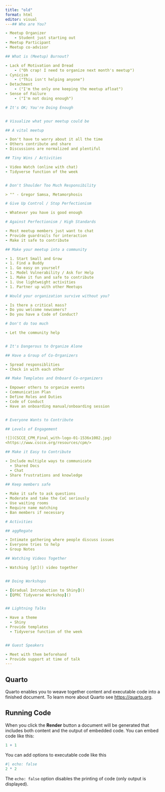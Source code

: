 ```yaml
---
title: "old"
format: html
editor: visual
---## Who are You?

- Meetup Organizer
    - Student just starting out
- Meetup Participant
- Meetup co-advisor

## What is (Meetup) Burnout?

- Lack of Motivation and Dread 
    - ("Oh crap! I need to organize next month's meetup")
- Cynicism 
    - ("This isn't helping anyone")
- Detachment 
    - ("I'm the only one keeping the meetup afloat")
- Sense of Failure 
    - ("I'm not doing enough")

# It's OK; You're Doing Enough


# Visualize what your meetup could be

## A vital meetup

- Don't have to worry about it all the time
- Others contribute and share
- Discussions are normalized and plentiful

## Tiny Wins / Activities

- Video Watch (online with chat)
- Tidyverse function of the week


# Don't Shoulder Too Much Responsibility

> "" - Gregor Samsa, Metamorphosis

# Give Up Control / Stop Perfectionism

- Whatever you have is good enough

# Against Perfectionism / High Standards

- Most meetup members just want to chat
- Provide guardrails for interaction
- Make it safe to contribute

## Make your meetup into a community

- 1. Start Small and Grow
- 1. Find a Buddy
- 1. Go easy on yourself
- 1. Model Vulnerability / Ask for Help
- 1. Make it fun and safe to contribute
- 1. Use lightweight activities
- 1. Partner up with other Meetups

# Would your organization survive without you?

- Is there a critical mass?
- Do you welcome newcomers?
- Do you have a Code of Conduct?

# Don't do too much

- Let the community help


# It's Dangerous to Organize Alone

## Have a Group of Co-Organizers

- Spread responsiblities
- Check in with each other

## Make Templates and Onboard Co-organizers

- Empower others to organize events
- Communication Plan
- Define Roles and Duties
- Code of Conduct
- Have an onboarding manual/onboarding session


# Everyone Wants to Contribute

## Levels of Engagement

![](CSCCE_CPM_Final_with-logo-01-1536x1002.jpg)
<https://www.cscce.org/resources/cpm/>

## Make it Easy to Contribute

- Include multiple ways to communicate
  - Shared Docs
  - Chat
- Share frustrations and knowledge
  
## Keep members safe

- Make it safe to ask questions
- Moderate and take the CoC seriously
- Use waiting rooms
- Require name matching
- Ban members if necessary

# Activities

## aggRegate

- Intimate gathering where people discuss issues
- Everyone tries to help
- Group Notes

## Watching Videos Together

- Watching [gt]() video together


## Doing Workshops

- [Gradual Introduction to Shiny]()
- [QPRC Tidyverse Workshop]()


## Lightning Talks

- Have a theme
  - Shiny
- Provide templates
  - Tidyverse function of the week


## Guest Speakers

- Meet with them beforehand
- Provide support at time of talk
---
```


## Quarto

Quarto enables you to weave together content and executable code into a finished document. To learn more about Quarto see <https://quarto.org>.

## Running Code

When you click the **Render** button a document will be generated that includes both content and the output of embedded code. You can embed code like this:

```r
1 + 1
```

You can add options to executable code like this

```r
#| echo: false
2 * 2
```

The `echo: false` option disables the printing of code (only output is displayed).
